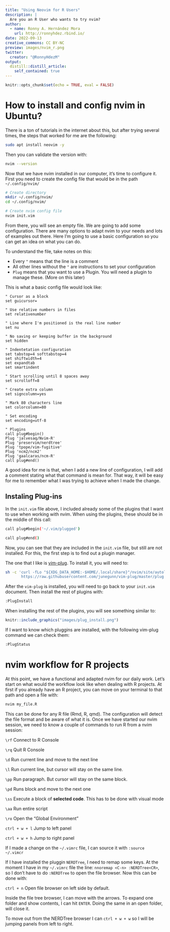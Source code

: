 ```yaml
---
title: "Using Neovim for R Users"
description: |
  Are you an R User who wants to try nvim? 
author:
  - name: Ronny A. Hernández Mora
    url: http://ronnyhdez.rbind.io/ 
date: 2022-09-13
creative_commons: CC BY-NC
preview: images/nvim_r.png
twitter:
  creator: "@RonnyHdezM"
output:
  distill::distill_article:
    self_contained: true
---
```



```r
knitr::opts_chunk$set(echo = TRUE, eval = FALSE)
```

# How to install and config nvim in Ubuntu?

There is a ton of tutorials in the internet about this, but after trying
several times, the steps that worked for me are the following:

```bash
sudo apt install neovim -y
```

Then you can validate the version with:

```bash
nvim --version
```

Now that we have nvim installed in our computer, it's time to configure it. 
First you need to create the config file that would be in the path `~/.config/nvim/`

```bash
# Create directory
mkdir ~/.config/nvim/
cd ~/.config/nvim/

# Create nvim config file
nvim init.vim 
```

From there, you will see an empty file. We are going to add some configuration.
There are many options to adapt nvim to your needs and lots of examples out
there. Here I'm going to use a basic configuration so you can get an idea on
what you can do.

To understand the file, take notes on this:

 - Every `"` means that the line is a comment
 - All other lines without the `"` are instructions to set your configuration
 - `Plug` means that you want to use a Plugin. You will need a plugin to manage
 these. (More on this later)
 
This is what a basic config file would look like:

```
" Cursor as a block
set guicursor=

" Use relative numbers in files
set relativenumber

" Line where I'm positioned is the real line number
set nu

" No saving or keeping buffer in the background
set hidden

" Indentetation configuration
set tabstop=4 softtabstop=4
set shiftwidth=4
set expandtab
set smartindent

" Start scrolling until 8 spaces away
set scrolloff=8

" Create extra column
set signcolumn=yes

" Mark 80 characters line
set colorcolumn=80

" Set encoding
set encoding=utf-8

" Plugins
call plug#begin()
Plug 'jalvesaq/Nvim-R'
Plug 'preservim/nerdtree'
Plug 'tpope/vim-fugitive'
Plug 'ncm2/ncm2'
Plug 'gaalcaras/ncm-R'
call plug#end()
```

A good idea for me is that, when I add a new line of configuration, I will add
a comment stating what that command is mean for. That way, it will be easy for
me to remember what I was trying to achieve when I made the change.

## Instaling Plug-ins

In the `init.vim` file above, I included already some of the plugins that I
want to use when working with nvim. When using the plugins, these should be
in the middle of this call:

```bash
call plug#begin('~/.vim/plugged')

call plug#end()
```

Now, you can see that they are included in the `init.vim` file, but still
are not installed. For this, the first step is to find out a plugin manager. 

The one that I like is [vim-plug](https://github.com/junegunn/vim-plug). To 
install it, you will need to:

```bash
sh -c 'curl -fLo "${XDG_DATA_HOME:-$HOME/.local/share}"/nvim/site/autoload/plug.vim --create-dirs \
       https://raw.githubusercontent.com/junegunn/vim-plug/master/plug.vim'
```

After the `vim-plug` is installed, you will need to go back to your `init.vim`
document. Then install the rest of plugins with:

```bash
:PlugInstall
```

When installing the rest of the plugins, you will see something similar to:

```r
knitr::include_graphics("images/plug_install.png")
```

If I want to know which pluggins are installed, with the  following vim-plug
command we can check them:

```bash
:PlugStatus
```

# nvim workflow for R projects

At this point, we have a functional and adapted nvim for our daily work. Let's
start on what would the workflow look like when dealing with R projects. At first
if you already have an R project, you can move on your terminal to that path
and open a file with:

```bash
nvim my_file.R
```

This can be done for any R file (Rmd, R, qmd). The configuration will detect 
the file format and be aware of what it is. Once we have started our nvim 
session, we need to know a couple of commands to run R from a nvim session:

`\rf` Connect to R Console

`\rq` Quit R Console

`\d`  Run current line and move to the next line

`\l` Run current line, but cursor will stay on the same line.

`\pp` Run paragraph. But cursor will stay on the same block. 

`\pd` Runs block and move to the next one

`\ss` Execute a block of **selected code**. This has to be done with visual mode

`\aa` Run entire script

`\ro` Open the "Global Environment"

`ctrl + w + l` Jump to left panel

`ctrl + w + h` Jump to right panel


If I made a change on the `~/.vimrc` file, I can source it with `:source ~/.vimcr`

If I have installed the pluggin `NERDTree`, I need to remap some keys. At the 
moment I have in my `~/.vimrc` file the line: `nnoremap <C-n> :NERDTree<CR>`,
so I don't have to do `:NERDTree` to open the file browser. Now this can be done
with:

`ctrl + n` Open file browser on left side by default.

Inside the file tree browser, I can move with the arrows. To expand one folder
and show contents, I can hit `ENTER`. Doing the same in an open folder, will
close it.

To move out from the NERDTree browser I can `ctrl + w + w` so I will be 
jumping panels from left to right.






